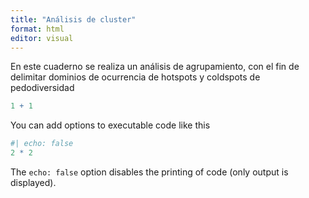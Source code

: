 ```yaml
---
title: "Análisis de cluster"
format: html
editor: visual
---
```


En este cuaderno se realiza un análisis de agrupamiento, con el fin de delimitar dominios de ocurrencia de hotspots y coldspots de pedodiversidad


```r
1 + 1
```

You can add options to executable code like this

```r
#| echo: false
2 * 2
```

The `echo: false` option disables the printing of code (only output is displayed).
